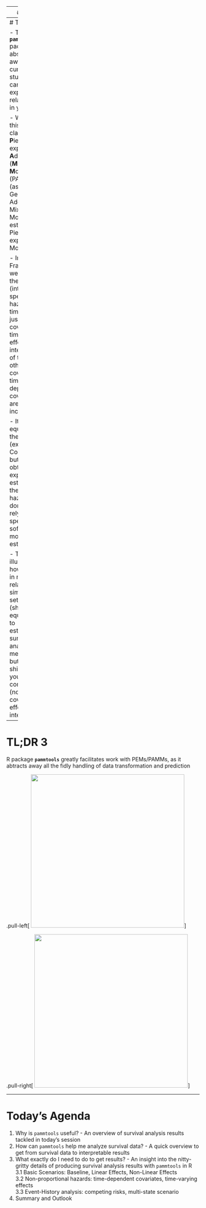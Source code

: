 
---
# TL;DR

- Using standardized data transformation we can transform many survival tasks to more standard (Poisson) regression tasks

- Doing so, allows you to use your favorite (non-survival) model/package for survival analysis (concretely: estimation of the hazard), e.g.
    - **`mgcv`**: flexible, multi-dimensional non-linear effects, penalized splines, spatial effects, random effects
    - **`gamm4`**: if you need more complex random effect structures
    - **`scam`**: if you need smooth effects with shape restrictions
    - ...

- This is very useful for practical survival analysis, but is cumbersome to do
  - appropriate data transformation depending on the survival task (right-censoring, left-truncation, competing risks, ...)
  - post-processing like calculating hazards, survival probabilities, transition probabilities, visualization

---
# TL;DR 2

- The **`pammtools`** package abstracts away all the cumbersome stuff so you can focus on exploring the relationships in your data

- We refer to this model class as **P**iece-wise exponential **A**dditive (**M**ixed) **M**odel (PA(M)M) (as we use Generalized Additive Mixed Models to estimate Piece-wise exponential Models)

- In this Framework, we model the (interval-specific) hazard and
  - time itself is just another covariate
  - time-varying effects are interactions of time with other covariates
  - time-dependent covariates are easily incorporated

- It is equivalent to the (extended) Cox model, but we obtain an explicit estimate of the baseline hazard and don't have to rely on Cox specific software for model estimation

- Today we illustrate how to use it in mostly relatively simple settings (showing equivalence to established survival analysis methods), but it really shines when you have complex (non-linear) covariate effects and interactions


---
# TL;DR 3

R package **`pammtools`** greatly facilitates work with PEMs/PAMMs, as it abtracts away all the fidly handling of data transformation and prediction


.pull-left[
<img src="figures/pammtools-hp.png" height="400px">
]

.pull-right[
<img src="figures/pammtools-twitter.png" height="400px">
]






---
# Today's Agenda

1. Why is `pammtools` useful? - An overview of survival analysis results tackled in today's session
2. How can `pammtools` help me analyze survival data? - A quick overview to get from survival data to interpretable results
3. What exactly do I need to do to get results? - An insight into the nitty-gritty details of producing survival analysis results with `pammtools` in R <br>
3.1 Basic Scenarios: Baseline, Linear Effects, Non-Linear Effects <br>
3.2 Non-proportional hazards: time-dependent covariates, time-varying effects <br>
3.3 Event-History analysis: competing risks, multi-state scenario <br>
3. Summary and Outlook
